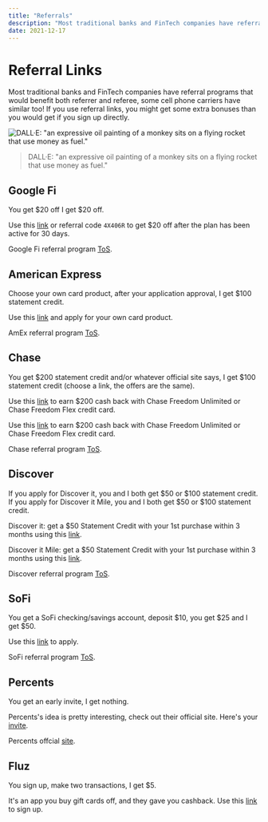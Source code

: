 ```yaml
---
title: "Referrals"
description: "Most traditional banks and FinTech companies have referral programs that would benefit both referrer and referee, some cell phone carriers have similar too! If you use referral links, you might get some extra bonuses than you would get if you sign up directly."
date: 2021-12-17
---
```


# Referral Links

Most traditional banks and FinTech companies have referral programs that would benefit both referrer and referee, some cell phone carriers have similar too!
If you use referral links, you might get some extra bonuses than you would get if you sign up directly.

![DALL·E: "an expressive oil painting of a monkey sits on a flying rocket that use money as fuel."](/writing/2021/referrals/referrals.webp)

> DALL·E: "an expressive oil painting of a monkey sits on a flying rocket
> that use money as fuel."

## Google Fi

You get \$20 off I get \$20 off.

Use this [link](https://g.co/fi/r/4X406R) or referral code `4X406R` to get \$20 off after the plan has been active for 30 days.

Google Fi referral program [ToS](https://support.google.com/fi/answer/7220173?hl=en).

## American Express

Choose your own card product, after your application approval, I get \$100 statement credit.

Use this [link](https://americanexpress.com/en-us/referral/YIFEISF03R?XL=MIMCP) and apply for your own card product.

AmEx referral program [ToS](https://www.americanexpress.com/en-US/referral/terms/MOBILE/DEFAULT/1089?offer=A0000F07PH&iacode=H8S&mgmeeProductId=&mgmeeOfferId=&mgmeeIacode=).

## Chase

You get \$200 statement credit and/or whatever official site says, I get \$100 statement credit (choose a link, the offers are the same).

Use this [link](https://www.referyourchasecard.com/18a/ENG75PWWLF) to earn \$200 cash back with Chase Freedom Unlimited or Chase Freedom Flex credit card.

Use this [link](https://www.referyourchasecard.com/18a/4BFJ057RXX) to earn \$200 cash back with Chase Freedom Unlimited or Chase Freedom Flex credit card.

Chase referral program [ToS](https://www.chase.com/referafriend/catch-all).

## Discover

If you apply for Discover it, you and I both get \$50 or \$100 statement credit. If you apply for Discover it Mile, you and I both get \$50 or \$100 statement credit.

Discover it: get a \$50 Statement Credit with your 1st purchase within 3 months using this [link](https://refer.discover.com/s/yifei46?advocate.partner_share_id=3625009296).

Discover it Mile: get a \$50 Statement Credit with your 1st purchase within 3 months using this [link](https://refer.discover.com/s/yifei46?advocate.partner_share_id=1003106944).

Discover referral program [ToS](https://www.discover.com/credit-cards/exclusives/sharediscover/).

## SoFi

You get a SoFi checking/savings account, deposit \$10, you get \$25 and I get \$50.

Use this [link](https://www.sofi.com/invite/money?gcp=e7bc5e37-0d27-4694-8d39-734b9b933ea2&isAliasGcp=false) to apply.

SoFi referral program [ToS](https://www.sofi.com/referral-program/).

## Percents

You get an early invite, I get nothing.

Percents's idea is pretty interesting, check out their official site. Here's your [invite](https://allyourcardsinone.com/r/BRZZDV6N).

Percents offcial [site](https://www.percents.com/).

## Fluz

You sign up, make two transactions, I get \$5.

It's an app you buy gift cards off, and they gave you cashback. Use this [link](https://joinfluz.app.link/STEPBROBD) to sign up.
